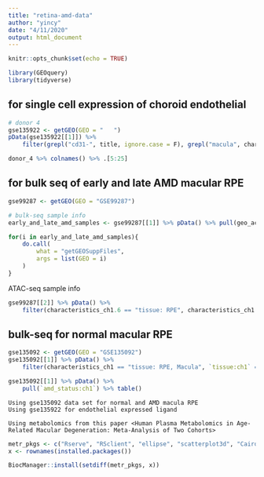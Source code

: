 ```yaml
---
title: "retina-amd-data"
author: "yincy"
date: "4/11/2020"
output: html_document
---
```


```r
knitr::opts_chunk$set(echo = TRUE)
```


```r
library(GEOquery)
library(tidyverse)
```


## for single cell expression of choroid endothelial  
```r
# donor 4
gse135922 <- getGEO(GEO = "   ")
pData(gse135922[[1]]) %>% 
    filter(grepl("cd31-", title, ignore.case = F), grepl("macula", characteristics_ch1.3, ignore.case = F))
```

```r
donor_4 %>% colnames() %>% .[5:25]
```



## for bulk seq of early and late AMD macular RPE  
```r
gse99287 <- getGEO(GEO = "GSE99287")

# bulk-seq sample info
early_and_late_amd_samples <- gse99287[[1]] %>% pData() %>% pull(geo_accession)
```


```r
for(i in early_and_late_amd_samples){
    do.call(
        what = "getGEOSuppFiles", 
        args = list(GEO = i)
    )
}
```


ATAC-seq sample info  
```r
gse99287[[2]] %>% pData() %>% 
    filter(characteristics_ch1.6 == "tissue: RPE", characteristics_ch1.7 == "location: Macula")
```

## bulk-seq for normal macular RPE  
```r
gse135092 <- getGEO(GEO = "GSE135092")
gse135092[[1]] %>% pData() %>% 
    filter(characteristics_ch1 == "tissue: RPE, Macula", `tissue:ch1` == "RPE, Macula", `amd_status:ch1` == "Control")
```


```r
gse135092[[1]] %>% pData() %>% 
    pull(`amd_status:ch1`) %>% table()
```


```
Using gse135092 data set for normal and AMD macula RPE 
Using gse135922 for endothelial expressed ligand

Using metabolomics from this paper <Human Plasma Metabolomics in Age-Related Macular Degeneration: Meta-Analysis of Two Cohorts>
```


```r
metr_pkgs <- c("Rserve", "RSclient", "ellipse", "scatterplot3d", "Cairo", "randomForest", "caTools", "e1071", "som", "impute", "pcaMethods", "RJSONIO", "ROCR", "globaltest", "GlobalAncova", "Rgraphviz", "preprocessCore", "genefilter", "pheatmap", "SSPA", "sva", "Rcpp", "pROC", "data.table", "limma", "car", "fitdistrplus", "lars", "Hmisc", "magrittr", "methods", "xtable", "pls", "caret", "lattice", "igraph", "gplots", "KEGGgraph", "reshape", "RColorBrewer", "tibble", "siggenes", "plotly", "fgsea", "metap", "reshape2", "scales")
x <- rownames(installed.packages())

BiocManager::install(setdiff(metr_pkgs, x))
```




